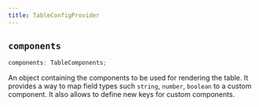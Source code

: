 ```yaml
---
title: TableConfigProvider
---
```


## `components`

```ts
components: TableComponents;
```

An object containing the components to be used for rendering the table.
It provides a way to map field types such `string`, `number`, `boolean` to a custom component. It also allows to define new keys for custom components.
